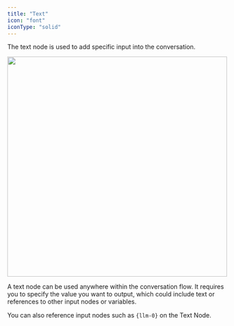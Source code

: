 ```yaml
---
title: "Text"
icon: "font"
iconType: "solid"
---
```


The text node is used to add specific input into the conversation.

<img 
height="500"  
src="/images/node-text.png"
/>

A text node can be used anywhere within the conversation flow. It requires you to specify the value you want to output, which could include text or references to other input nodes or variables.

<Tip>You can also reference input nodes such as `{llm-0}` on the Text Node.</Tip>


